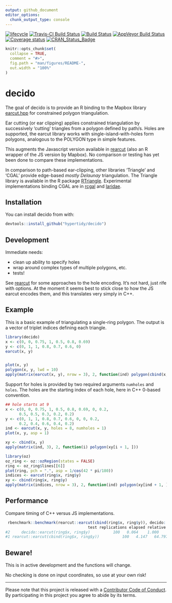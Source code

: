 ```yaml
---
output: github_document
editor_options: 
  chunk_output_type: console
---
```


<!-- README.md is generated from README.Rmd. Please edit that file -->

[![lifecycle](https://img.shields.io/badge/lifecycle-maturing-blue.svg)](https://www.tidyverse.org/lifecycle/#maturing)
[![Travis-CI Build Status](http://badges.herokuapp.com/travis/hypertidy/decido?branch=master&env=BUILD_NAME=trusty_release&label=linux)](https://travis-ci.org/hypertidy/decido)
[![Build Status](http://badges.herokuapp.com/travis/hypertidy/decido?branch=master&env=BUILD_NAME=osx_release&label=osx)](https://travis-ci.org/hypertidy/decido) 
[![AppVeyor Build Status](https://ci.appveyor.com/api/projects/status/github/hypertidy/decido?branch=master&svg=true)](https://ci.appveyor.com/project/mdsumner/decido) 
[![Coverage status](https://codecov.io/gh/hypertidy/decido/branch/master/graph/badge.svg)](https://codecov.io/github/hypertidy/decido?branch=master)
[![CRAN_Status_Badge](http://www.r-pkg.org/badges/version/tidync)](https://cran.r-project.org/package=tidync)


```r
knitr::opts_chunk$set(
  collapse = TRUE,
  comment = "#>",
  fig.path = "man/figures/README-",
  out.width = "100%"
)
```
# decido

The goal of decido is to provide an R binding to the 
Mapbox library [earcut.hpp](https://github.com/mapbox/earcut.hpp) for constrained polygon triangulation.  

Ear cutting (or ear clipping) applies constrained triangulation by 
successively 'cutting' triangles from a polygon defined by path/s. Holes are supported, the earcut library works with 
single-island-with-holes form polygons, analogous to the POLYGON type in simple features. 

This augments the Javascript version available in [rearcut](https://github.com/hypertidy/rearcut.git) (also an R wrapper of the JS version by Mapbox). No comparison or testing has yet been done to compare these implementations. 

In comparison to path-based ear-clipping, other libraries 'Triangle' and 'CGAL' provide edge-based *mostly Delaunay* triangulation. The Triangle library is available in the R package [RTriangle](https://CRAN.r-project.org/package=RTriangle). Experimental implementations binding CGAL are in [rcgal](https://github.com/s-u/rcgal) and [laridae](https://github.com/hypertidy/laridae). 

## Installation

You can install decido from with:

``` r
devtools::install_github("hypertidy/decido")
```

## Development

Immediate needs: 

* clean up ability to specify holes
* wrap around complex types of multiple polygons, etc. 
* tests!


See [rearcut](https://github.com/hypertidy/rearcut.git) for some approaches to the hole encoding. It's not hard, just rife with options. At the moment it seems best to stick close to how the JS earcut encodes them, and this translates very simply in C++. 

## Example

This is a basic example of triangulating a single-ring polygon. The
output is a vector of triplet indices defining each triangle. 


```r
library(decido)
x <- c(0, 0, 0.75, 1, 0.5, 0.8, 0.69)
y <- c(0, 1, 1, 0.8, 0.7, 0.6, 0)
earcut(x, y)


plot(x, y)
polygon(x, y, lwd = 10)
apply(matrix(earcut(x, y), nrow = 3), 2, function(ind) polygon(cbind(x, y)[ind + 1, ], col = "firebrick"))
```

Support for holes is provided by two required arguments `numholes`
and `holes`. The holes are the starting index of each hole, here in C++ 0-based convention. 

```r
## hole starts at 9
x <- c(0, 0, 0.75, 1, 0.5, 0.8, 0.69, 0, 0.2,
      0.5, 0.5, 0.3, 0.2, 0.2)
y <- c(0, 1, 1, 0.8, 0.7, 0.6, 0, 0, 0.2,
      0.2, 0.4, 0.6, 0.4, 0.2)
ind <- earcut(x, y, holes = 8, numholes = 1)
plot(x, y, asp = 1)

xy <- cbind(x, y)
apply(matrix(ind, 3), 2, function(i) polygon(xy[i + 1, ]))

```

```r
library(oz)
oz_ring <- oz::ozRegion(states = FALSE)
ring <- oz_ring$lines[[6]]
plot(ring, pch = ".", asp = 1/cos(42 * pi/180))
indices <- earcut(ring$x, ring$y)
xy <- cbind(ring$x, ring$y)
apply(matrix(indices, nrow = 3), 2, function(ind) polygon(xy[ind + 1, ]))
```

## Performance

Compare timing of C++ versus JS implementations. 


```R
 rbenchmark::benchmark(rearcut::earcut(cbind(ring$x, ring$y)), decido::earcut(ring$x, ring$y))
                                    test replications elapsed relative
#2     decido::earcut(ring$x, ring$y)          100   0.064    1.000
#1 rearcut::earcut(cbind(ring$x, ring$y))          100   4.147   64.797
```
## Beware!

This is in active development and the functions will change. 

No checking is done on input coordinates, so use at your own risk!  


[^1]:  Well, I'm not sure on the details yet ... it's not that simple since many bridges will cross a polygon boundary. The more I learn about this the more I think monotone polygons are a key intermediary type that is needed.


---

Please note that this project is released with a [Contributor Code of Conduct](CODE_OF_CONDUCT.md).  By participating in this project you agree to abide by its terms.
